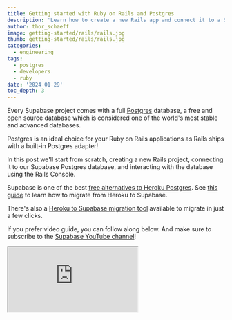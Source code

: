 ```yaml
---
title: Getting started with Ruby on Rails and Postgres
description: 'Learn how to create a new Rails app and connect it to a Supabase Postgres database.'
author: thor_schaeff
image: getting-started/rails/rails.jpg
thumb: getting-started/rails/rails.jpg
categories:
  - engineering
tags:
  - postgres
  - developers
  - ruby
date: '2024-01-29'
toc_depth: 3
---
```


Every Supabase project comes with a full [Postgres](https://www.postgresql.org/) database, a free and open source database which is considered one of the world's most stable and advanced databases.

Postgres is an ideal choice for your Ruby on Rails applications as Rails ships with a built-in Postgres adapter!

In this post we'll start from scratch, creating a new Rails project, connecting it to our Supabase Postgres database, and interacting with the database using the Rails Console.

<Admonition type="note" label="Need help migrating?">

Supabase is one of the best [free alternatives to Heroku Postgres](/alternatives/supabase-vs-heroku-postgres). See [this guide](/docs/guides/resources/migrating-to-supabase/heroku) to learn how to migrate from Heroku to Supabase.

There's also a [Heroku to Supabase migration tool](https://migrate.supabase.com/) available to migrate in just a few clicks.

</Admonition>

If you prefer video guide, you can follow along below. And make sure to subscribe to the [Supabase YouTube channel](https://www.youtube.com/channel/UCNTVzV1InxHV-YR0fSajqPQ?view_as=subscriber&sub_confirmation=1)!

<div className="video-container">
  <iframe
    className="w-full"
    src="https://www.youtube-nocookie.com/embed/quMYT5Byxe4"
    title="YouTube video player"
    allow="accelerometer; autoplay; clipboard-write; encrypted-media; fullscreen; gyroscope; picture-in-picture; web-share"
    allowfullscreen
  />
</div>

## Create a Rails Project

Make sure your Ruby and Rails versions are up to date, then use `rails new` to scaffold a new Rails project. Use the `-d=postgresql` flag to set it up for Postgres.

Go to the [Rails docs](https://guides.rubyonrails.org/getting_started.html) for more details.

```bash Terminal
rails new blog -d=postgresql
```

## Set up the Postgres connection details

Go to [database.new](https://database.new) and create a new Supabase project. Save your database password securely.

When your project is up and running, navigate to the [database settings](https://supabase.com/dashboard/project/_/settings/database) to find the URI connection string.

Rails ships with a Postgres adapter included, you can simply configure it via the environment variables. You can find the database URL in your [Supabase Dashboard](/dashboard/project/_/settings/database).

```bash Terminal
export DATABASE_URL=postgres://postgres.xxxx:password@xxxx.pooler.supabase.com:6543/postgres
```

## Create and run a database migration

Rails includes Active Record as the ORM as well as database migration tooling which generates the SQL migration files for you.

Create an example `Article` model and generate the migration files.

```bash Terminal
bin/rails generate model Article title:string body:text
bin/rails db:migrate
```

## Use the Model to interact with the database

You can use the included Rails console to interact with the database. For example, you can create new entries or list all entries in a Model's table.

```bash Terminal
bin/rails console
```

```rb irb
article = Article.new(title: "Hello Rails", body: "I am on Rails!")
article.save # Saves the entry to the database

Article.all
```

## Start the app

```bash Terminal
bin/rails server
```

Run the development server. Go to http://127.0.0.1:3000 in a browser to see your application running.

## Conclusion

Supabase is the ideal platform for powering your Postgres database for your Ruby on Rails applications! Every Supabase project comes with a full Postgres database and a good number of [useful extensions](/docs/guides/database/extensions)!

Try it out now at [database.new](https://database.new)!

## More Supabase
